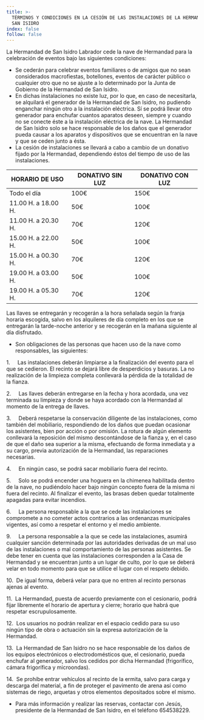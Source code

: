 ```yaml
---
title: >-
  TÉRMINOS Y CONDICIONES EN LA CESIÓN DE LAS INSTALACIONES DE LA HERMANDAD DE
  SAN ISIDRO
index: false
follow: false
---
```



La Hermandad de San Isidro Labrador cede la nave de Hermandad para la celebración de eventos bajo las siguientes condiciones:

* Se cederán para celebrar eventos familiares o de amigos que no sean considerados macrofiestas, botellones, eventos de carácter público o cualquier otro que no se ajuste a lo determinado por la Junta de Gobierno de la Hermandad de San Isidro.
* En dichas instalaciones no existe luz, por lo que, en caso de necesitarla, se alquilará el generador de la Hermandad de San Isidro, no pudiendo enganchar ningún otro a la instalación eléctrica. Sí se podrá llevar otro generador para enchufar cuantos aparatos deseen, siempre y cuando no se conecte éste a la instalación eléctrica de la nave. La Hermandad de San Isidro solo se hace responsable de los daños que el generador pueda causar a los aparatos y dispositivos que se encuentran en la nave y que se ceden junto a ésta.
* La cesión de instalaciones se llevará a cabo a cambio de un donativo fijado por la Hermandad, dependiendo éstos del tiempo de uso de las instalaciones.

| HORARIO DE USO       | DONATIVO SIN LUZ | DONATIVO CON LUZ |
|----------------------|------------------|------------------|
| Todo el día          | 100€             | 150€             |
| 11.00 H. a 18.00 H.  | 50€              | 100€             |
| 11.00 H. a 20.30 H.  | 70€              | 120€             |
| 15.00 H. a 22.00 H.  | 50€              | 100€             |
| 15.00 H. a 00.30 H.  | 70€              | 120€             |
| 19.00 H. a 03.00 H.  | 50€              | 100€             |
| 19.00 H. a 05.30 H.  | 70€              | 120€             |

Las llaves se entregarán y recogerán a la hora señalada según la franja horaria escogida, salvo en los alquileres de día completo en los que se entregarán la tarde-noche anterior y se recogerán en la mañana siguiente al día disfrutado.

* Son obligaciones de las personas que hacen uso de la nave como responsables, las siguientes:

1.     Las instalaciones deberán limpiarse a la finalización del evento para el que se cedieron. El recinto se dejará libre de desperdicios y basuras. La no realización de la limpieza completa conllevará la pérdida de la totalidad de la fianza. 

2.     Las llaves deberán entregarse en la fecha y hora acordada, una vez terminada su limpieza y donde se haya acordado con la Hermandad al momento de la entrega de llaves.

3.     Deberá respetarse la conservación diligente de las instalaciones, como también del mobiliario, respondiendo de los daños que puedan ocasionar los asistentes, bien por acción o por omisión. La rotura de algún elemento conllevará la reposición del mismo descontándose de la fianza y, en el caso de que el daño sea superior a la misma, efectuando de forma inmediata y a su cargo, previa autorización de la Hermandad, las reparaciones necesarias.

4.     En ningún caso, se podrá sacar mobiliario fuera del recinto.

5.     Solo se podrá encender una hoguera en la chimenea habilitada dentro de la nave, no pudiéndolo hacer bajo ningún concepto fuera de la misma ni fuera del recinto. Al finalizar el evento, las brasas deben quedar totalmente apagadas para evitar incendios.

6.     La persona responsable a la que se cede las instalaciones se compromete a no cometer actos contrarios a las ordenanzas municipales vigentes, así como a respetar el entorno y el medio ambiente.

9.     La persona responsable a la que se cede las instalaciones, asumirá cualquier sanción determinada por las autoridades derivadas de un mal uso de las instalaciones o mal comportamiento de las personas asistentes. Se debe tener en cuenta que las instalaciones corresponden a la Casa de Hermandad y se encuentran junto a un lugar de culto, por lo que se deberá velar en todo momento para que se utilice el lugar con el respeto debido.

10.  De igual forma, deberá velar para que no entren al recinto personas ajenas al evento.

11.  La Hermandad, puesta de acuerdo previamente con el cesionario, podrá fijar libremente el horario de apertura y cierre; horario que habrá que respetar escrupulosamente.

12.  Los usuarios no podrán realizar en el espacio cedido para su uso ningún tipo de obra o actuación sin la expresa autorización de la Hermandad. 

13.  La Hermandad de San Isidro no se hace responsable de los daños de los equipos electrónicos o electrodomésticos que, el cesionario, pueda enchufar al generador, salvo los cedidos por dicha Hermandad (frigorífico, cámara frigorífica y microondas).

14.  Se prohíbe entrar vehículos al recinto de la ermita, salvo para carga y descarga del material, a fin de proteger el pavimento de arena así como sistemas de riego, arquetas y otros elementos depositados sobre el mismo.

* Para más información y realizar las reservas, contactar con Jesús, presidente de la Hermandad de San Isidro, en el teléfono 654538229.
